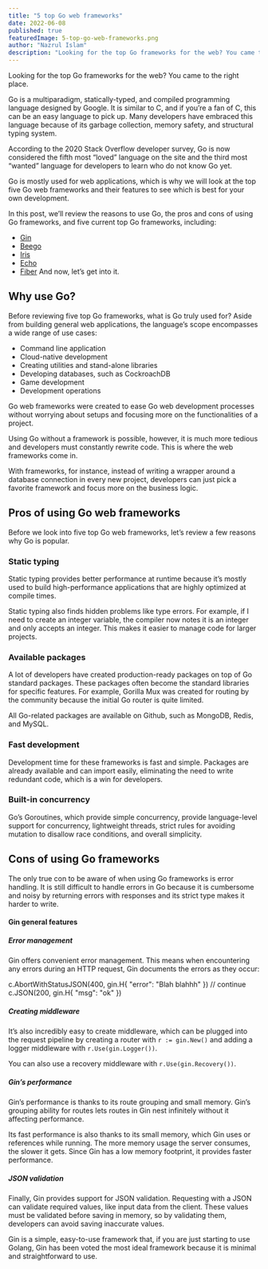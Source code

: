 ```yaml
---
title: "5 top Go web frameworks"
date: 2022-06-08
published: true
featuredImage: 5-top-go-web-frameworks.png
author: "Nazrul Islam"
description: "Looking for the top Go frameworks for the web? You came to the right place."
---
```


Looking for the top Go frameworks for the web? You came to the right place.

Go is a multiparadigm, statically-typed, and compiled programming language designed by Google. It is similar to C, and if you’re a fan of C, this can be an easy language to pick up. Many developers have embraced this language because of its garbage collection, memory safety, and structural typing system.

According to the 2020 Stack Overflow developer survey, Go is now considered the fifth most “loved” language on the site and the third most “wanted” language for developers to learn who do not know Go yet.

Go is mostly used for web applications, which is why we will look at the top five Go web frameworks and their features to see which is best for your own development.

In this post, we’ll review the reasons to use Go, the pros and cons of using Go frameworks, and five current top Go frameworks, including:

-   [Gin](https://gin-gonic.com/)
-   [Beego](https://beego.vip/)
-   [Iris](https://docs.iris-go.com/iris/)
-   [Echo](https://echo.labstack.com/ )
-   [Fiber](https://gofiber.io/)
And now, let’s get into it.

## Why use Go?

Before reviewing five top Go frameworks, what is Go truly used for? Aside from building general web applications, the language’s scope encompasses a wide range of use cases:

-   Command line application
-   Cloud-native development
-   Creating utilities and stand-alone libraries
-   Developing databases, such as CockroachDB
-   Game development
-   Development operations

Go web frameworks were created to ease Go web development processes without worrying about setups and focusing more on the functionalities of a project.

Using Go without a framework is possible, however, it is much more tedious and developers must constantly rewrite code. This is where the web frameworks come in.

With frameworks, for instance, instead of writing a wrapper around a database connection in every new project, developers can just pick a favorite framework and focus more on the business logic.

## Pros of using Go web frameworks

Before we look into five top Go web frameworks, let’s review a few reasons why Go is popular.

### Static typing

Static typing provides better performance at runtime because it’s mostly used to build high-performance applications that are highly optimized at compile times.

Static typing also finds hidden problems like type errors. For example, if I need to create an integer variable, the compiler now notes it is an integer and only accepts an integer. This makes it easier to manage code for larger projects.

### Available packages

A lot of developers have created production-ready packages on top of Go standard packages. These packages often become the standard libraries for specific features. For example, Gorilla Mux was created for routing by the community because the initial Go router is quite limited.

All Go-related packages are available on Github, such as MongoDB, Redis, and MySQL.

### Fast development

Development time for these frameworks is fast and simple. Packages are already available and can import easily, eliminating the need to write redundant code, which is a win for developers.

### Built-in concurrency

Go’s Goroutines, which provide simple concurrency, provide language-level support for concurrency, lightweight threads, strict rules for avoiding mutation to disallow race conditions, and overall simplicity.

## Cons of using Go frameworks

The only true con to be aware of when using Go frameworks is error handling. It is still difficult to handle errors in Go because it is cumbersome and noisy by returning errors with responses and its strict type makes it harder to write.

#### Gin general features

##### Error management

Gin offers convenient error management. This means when encountering any errors during an HTTP request, Gin documents the errors as they occur:

c.AbortWithStatusJSON(400, gin.H{  "error":  "Blah blahhh"  })  // continue c.JSON(200, gin.H{  "msg":  "ok"  })

##### Creating middleware

It’s also incredibly easy to create middleware, which can be plugged into the request pipeline by creating a router with  `r := gin.New()`  and adding a logger middleware with  `r.Use(gin.Logger())`.

You can also use a recovery middleware with  `r.Use(gin.Recovery())`.

##### Gin’s performance

Gin’s performance is thanks to its route grouping and small memory. Gin’s grouping ability for routes lets routes in Gin nest infinitely without it affecting performance.

Its fast performance is also thanks to its small memory, which Gin uses or references while running. The more memory usage the server consumes, the slower it gets. Since Gin has a low memory footprint, it provides faster performance.

##### JSON validation

Finally, Gin provides support for JSON validation. Requesting with a JSON can validate required values, like input data from the client. These values must be validated before saving in memory, so by validating them, developers can avoid saving inaccurate values.

Gin is a simple, easy-to-use framework that, if you are just starting to use Golang, Gin has been voted the most ideal framework because it is minimal and straightforward to use.

